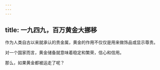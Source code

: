 ```yaml
---
---
---
```

title: 一九四九，百万黄金大挪移
---




作为人类自古以来就承认的贵金属，黄金的作用不仅仅是用来做饰品或显示尊贵。

对一个国家而言，黄金储备就意味着稳定和繁荣，信心和信用。

那么，如果黄金都被运走了呢？